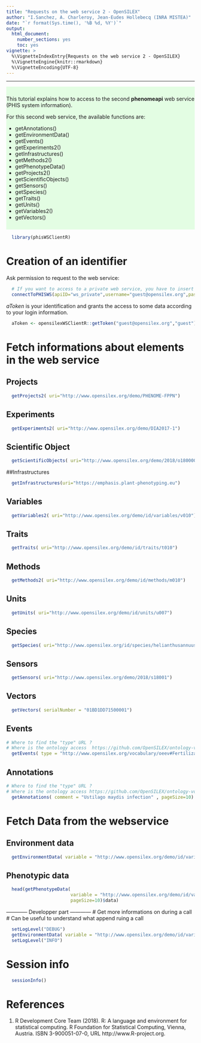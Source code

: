 ```yaml
---
title: "Requests on the web service 2 - OpenSILEX"
author: "I.Sanchez, A. Charleroy, Jean-Eudes Hollebecq (INRA MISTEA)"
date: "`r format(Sys.time(), '%B %d, %Y')`"
output:
  html_document:
    number_sections: yes
    toc: yes
vignette: >
  %\VignetteIndexEntry{Requests on the web service 2 - OpenSILEX}
  %\VignetteEngine{knitr::rmarkdown}
  %\VignetteEncoding{UTF-8}
---
```


<!---
Program  : introWS2.Rmd
Author   : I.Sanchez (MISTEA)
Objective: a vignette for phisWSClientR library
           an introduction to requesting the phenomeapi (phis web service) WS2
Creation : 24/01/2019
Update   : 14/02/2019
-->

***

<div style="background-color:rgba(0, 255, 0,0.1); text-align:left; vertical-align: center; padding:10px 0;">
This tutorial explains how to access to the second **phenomeapi** web service (PHIS system information).

For this second web service, the available functions are:

* getAnnotations()
* getEnvironmentData()
* getEvents()
* getExperiments2()
* getInfrastructures()
* getMethods2()
* getPhenotypeData()
* getProjects2()
* getScientificObjects()
* getSensors()
* getSpecies()
* getTraits()
* getUnits()
* getVariables2()
* getVectors()
</div>


```r
  library(phisWSClientR)
```

# Creation of an identifier

Ask permission to request to the web service:

```r
  # If you want to access to a private web service, you have to insert the address of the WS and the port
  connectToPHISWS(apiID="ws_private",username="guest@opensilex.org",password="guest", url = "www.opensilex.org/openSilexAPI/rest/")
```

*aToken* is your identification and grants the access to some data according to your login information.

```r
  aToken <- opensilexWSClientR::getToken("guest@opensilex.org","guest")
```

# Fetch informations about elements in the web service

## Projects

```r
  getProjects2( uri="http://www.opensilex.org/demo/PHENOME-FPPN")
```

## Experiments

```r
  getExperiments2( uri="http://www.opensilex.org/demo/DIA2017-1")
```
## Scientific Object

```r
  getScientificObjects( uri="http://www.opensilex.org/demo/2018/o18000076")
```

##Infrastructures

```r
  getInfrastructures(uri="https://emphasis.plant-phenotyping.eu")
```

## Variables 

```r
  getVariables2( uri="http://www.opensilex.org/demo/id/variables/v010")
```

## Traits

```r
  getTraits( uri="http://www.opensilex.org/demo/id/traits/t010")
```

## Methods

```r
  getMethods2( uri="http://www.opensilex.org/demo/id/methods/m010")
```

## Units

```r
  getUnits( uri="http://www.opensilex.org/demo/id/units/u007")
```

## Species

```r
  getSpecies( uri="http://www.opensilex.org/id/species/helianthusannuus", language = "en")
```

## Sensors

```r
  getSensors( uri="http://www.opensilex.org/demo/2018/s18001")
```

## Vectors

```r
  getVectors( serialNumber = "01BD1DD71500001")
```

## Events

```r
# Where to find the "type" URL ?
# Where is the ontology access  https://github.com/OpenSILEX/ontology-vocabularies/blob/master/oeev.owl
  getEvents( type = "http://www.opensilex.org/vocabulary/oeev#Fertilization", pageSize=10)
```

## Annotations

```r
# Where to find the "type" URL ?
# Where is the ontology access https://github.com/OpenSILEX/ontology-vocabularies/blob/master/oeev.owl
  getAnnotations( comment = "Ustilago maydis infection" , pageSize=10)
```

# Fetch Data from the webservice

## Environment data

```r
  getEnvironmentData( variable = "http://www.opensilex.org/demo/id/variables/v010", pageSize=50)
```

## Phenotypic data

```r
  head(getPhenotypeData( 
                        variable = "http://www.opensilex.org/demo/id/variables/v001", 
                        pageSize=10)$data)
```
 ------------ Developper part  ------------
# Get more informations on during a call
# Can be useful to understand what append ruing a call
```r
  setLogLevel("DEBUG")
  getEnvironmentData( variable = "http://www.opensilex.org/demo/id/variables/v010", pageSize=50)
  setLogLevel("INFO")
```
# Session info

```r
  sessionInfo()
```

# References
1. R Development Core Team (2018). R: A language and environment for statistical computing. R Foundation for
      Statistical Computing, Vienna, Austria. ISBN 3-900051-07-0, URL http://www.R-project.org.

